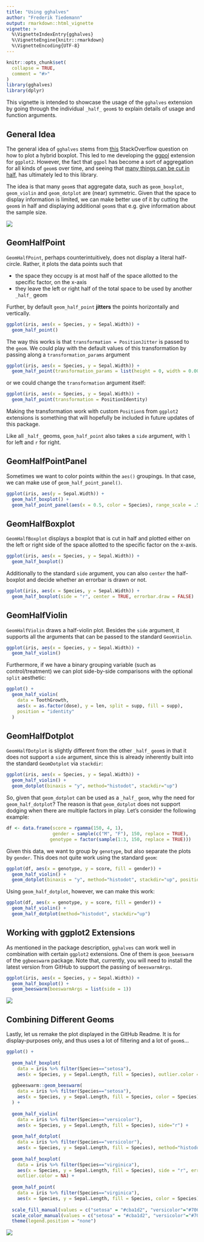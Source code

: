 ```yaml
---
title: "Using gghalves"
author: "Frederik Tiedemann"
output: rmarkdown::html_vignette
vignette: >
  %\VignetteIndexEntry{gghalves}
  %\VignetteEngine{knitr::rmarkdown}
  %\VignetteEncoding{UTF-8}
---
```


```r
knitr::opts_chunk$set(
  collapse = TRUE,
  comment = "#>"
)
library(gghalves)
library(dplyr)
```

This vignette is intended to showcase the usage of the `gghalves` extension by going through the individual `_half_` `geom`s to explain details of usage and function arguments.

## General Idea

The general idea of `gghalves` stems from [this](https://stackoverflow.com/questions/49003863/how-to-plot-a-hybrid-boxplot-half-boxplot-with-jitter-points-on-the-other-half) StackOverflow question on how to plot a hybrid boxplot. This led to me developing the [ggpol](https://github.com/erocoar/ggpol) extension for `ggplot2`. However, the fact that `ggpol` has become a sort of aggregation for all kinds of `geom`s over time, and seeing that [many things can be cut in half](https://github.com/erocoar/ggpol/issues/4), has ultimately led to this library.

The idea is that many `geom`s that aggregate data, such as `geom_boxplot`, `geom_violin` and `geom_dotplot` are (near) symmetric. Given that the space to display information is limited, we can make better use of it by cutting the `geom`s in half and displaying additional `geom`s that e.g. give information about the sample size.

![](https://i.imgur.com/Dqjb7TP.png)

## GeomHalfPoint

`GeomHalfPoint`, perhaps counterintuitively, does not display a literal half-circle. Rather, it plots the data points such that 

- the space they occupy is at most half of the space allotted to the specific factor, on the x-axis
- they leave the left or right half of the total space to be used by another `_half_` geom

Further, by default `geom_half_point` **jitters** the points horizontally and vertically. 

```r
ggplot(iris, aes(x = Species, y = Sepal.Width)) + 
  geom_half_point()
```

The way this works is that `transformation = PositionJitter` is passed to the `geom`. We could play with the default values of this transformation by passing along a `transformation_params` argument

```r
ggplot(iris, aes(x = Species, y = Sepal.Width)) +
  geom_half_point(transformation_params = list(height = 0, width = 0.001, seed = 1))
```

or we could change the `transformation` argument itself:

```r
ggplot(iris, aes(x = Species, y = Sepal.Width)) +
  geom_half_point(transformation = PositionIdentity)
```

Making the transformation work with custom `Position`s from `ggplot2` extensions is something that will hopefully be included in future updates of this package.

Like all `_half_` geoms, `geom_half_point` also takes a `side` argument, with `l` for left and `r` for right.


## GeomHalfPointPanel

Sometimes we want to color points within the `aes()` groupings. In that case, we can make use of `geom_half_point_panel()`.

```r
ggplot(iris, aes(y = Sepal.Width)) +
  geom_half_boxplot() +
  geom_half_point_panel(aes(x = 0.5, color = Species), range_scale = .5)
```

## GeomHalfBoxplot

`GeomHalfBoxplot` displays a boxplot that is cut in half and plotted either on the left or right side of the space allotted to the specific factor on the x-axis.

```r
ggplot(iris, aes(x = Species, y = Sepal.Width)) +
  geom_half_boxplot()
```

Additionally to the standard `side` argument, you can also `center` the half-boxplot and decide whether an errorbar is drawn or not.

```r
ggplot(iris, aes(x = Species, y = Sepal.Width)) +
  geom_half_boxplot(side = "r", center = TRUE, errorbar.draw = FALSE)
```

## GeomHalfViolin

`GeomHalfViolin` draws a half-violin plot. Besides the `side` argument, it supports all the arguments that can be passed to the standard `GeomViolin`.

```r
ggplot(iris, aes(x = Species, y = Sepal.Width)) +
  geom_half_violin()
```

Furthermore, if we have a binary grouping variable (such as control/treatment) we can plot side-by-side comparisons with the optional `split` aesthetic:

```r
ggplot() +
  geom_half_violin(
    data = ToothGrowth, 
    aes(x = as.factor(dose), y = len, split = supp, fill = supp),
    position = "identity"
  )
```

## GeomHalfDotplot

`GeomHalfDotplot` is slightly different from the other `_half_` `geom`s in that it does not support a `side` argument, since this is already inherently built into the standard `GeomDotplot` via `stackdir`:

```r
ggplot(iris, aes(x = Species, y = Sepal.Width)) +
  geom_half_violin() + 
  geom_dotplot(binaxis = "y", method="histodot", stackdir="up")
```

So, given that `geom_dotplot` can be used as a `_half_` `geom`, why the need for `geom_half_dotplot`? The reason is that `geom_dotplot` does not support dodging when there are multiple factors in play. Let's consider the following example:

```r
df <- data.frame(score = rgamma(150, 4, 1), 
                 gender = sample(c("M", "F"), 150, replace = TRUE), 
                genotype = factor(sample(1:3, 150, replace = TRUE)))
```

Given this data, we want to group by `genotype`, but also separate the plots by `gender`. This does not quite work using the standard `geom`:

```r
ggplot(df, aes(x = genotype, y = score, fill = gender)) +
  geom_half_violin() + 
  geom_dotplot(binaxis = "y", method="histodot", stackdir="up", position = PositionDodge)
```


Using `geom_half_dotplot`, however, we can make this work:

```r
ggplot(df, aes(x = genotype, y = score, fill = gender)) +
  geom_half_violin() + 
  geom_half_dotplot(method="histodot", stackdir="up")
```

## Working with ggplot2 Extensions

As mentioned in the package description, `gghalves` can work well in combination with certain `ggplot2` extensions. One of them is `geom_beeswarm` of the `ggbeeswarm` package. Note that, currently, you will need to install the latest version from GitHub to support the passing of `beeswarmArgs`.

```r
ggplot(iris, aes(x = Species, y = Sepal.Width)) +
  geom_half_boxplot() +
  geom_beeswarm(beeswarmArgs = list(side = 1))
```
<img src="https://i.imgur.com/FwXXrkx.png">

## Combining Different Geoms

Lastly, let us remake the plot displayed in the GitHub Readme. It is for display-purposes only, and thus uses a lot of filtering and a lot of `geom`s...

```r
ggplot() +
  
  geom_half_boxplot(
    data = iris %>% filter(Species=="setosa"), 
    aes(x = Species, y = Sepal.Length, fill = Species), outlier.color = NA) +
  
  ggbeeswarm::geom_beeswarm(
    data = iris %>% filter(Species=="setosa"),
    aes(x = Species, y = Sepal.Length, fill = Species, color = Species), beeswarmArgs=list(side=+1)
  ) +
  
  geom_half_violin(
    data = iris %>% filter(Species=="versicolor"), 
    aes(x = Species, y = Sepal.Length, fill = Species), side="r") +
  
  geom_half_dotplot(
    data = iris %>% filter(Species=="versicolor"), 
    aes(x = Species, y = Sepal.Length, fill = Species), method="histodot", stackdir="down") +
  
  geom_half_boxplot(
    data = iris %>% filter(Species=="virginica"), 
    aes(x = Species, y = Sepal.Length, fill = Species), side = "r", errorbar.draw = TRUE,
    outlier.color = NA) +
  
  geom_half_point(
    data = iris %>% filter(Species=="virginica"), 
    aes(x = Species, y = Sepal.Length, fill = Species, color = Species), side = "l") +
  
  scale_fill_manual(values = c("setosa" = "#cba1d2", "versicolor"="#7067CF","virginica"="#B7C0EE")) +
  scale_color_manual(values = c("setosa" = "#cba1d2", "versicolor"="#7067CF","virginica"="#B7C0EE")) +
  theme(legend.position = "none")
```
<img src="https://i.imgur.com/PlatHGU.png">





